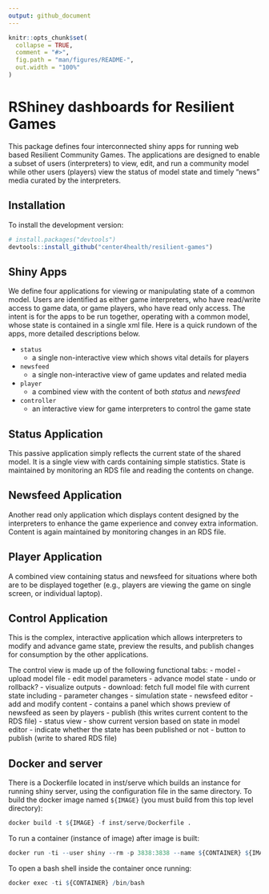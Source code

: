 ```yaml
---
output: github_document
---
```


<!-- README.md is generated from README.Rmd. Please edit that file -->

```r
knitr::opts_chunk$set(
  collapse = TRUE,
  comment = "#>",
  fig.path = "man/figures/README-",
  out.width = "100%"
)
```

# RShiney dashboards for Resilient Games


<!-- badges: start -->
<!-- badges: end -->

This package defines four interconnected shiny apps for running web based
Resilient Community Games.  The applications are designed to enable a subset of
users (interpreters) to view, edit, and run a community model while other users
(players) view the status of model state and timely "news" media curated by
the interpreters.

## Installation

To install the development version:

``` r
# install.packages("devtools")
devtools::install_github("center4health/resilient-games")
```

## Shiny Apps

We define four applications for viewing or manipulating state of a common 
model.  Users are identified as either game interpreters, who have read/write
access to game data, or game players, who have read only access.  The intent 
is for the apps to be run together, operating with a common model, whose 
state is contained in a single xml file.  Here is a quick rundown of the apps,
more detailed descriptions below.

- `status`
  - a single non-interactive view which shows vital details for players

- `newsfeed`
  - a single non-interactive view of game updates and related media

- `player`
  - a combined view with the content of both *status* and *newsfeed*

- `controller`
  - an interactive view for game interpreters to control the game state

## Status Application

This passive application simply reflects the current state of the shared 
model.  It is a single view with cards containing simple statistics.  State
is maintained by monitoring an RDS file and reading the contents on change.

## Newsfeed Application

Another read only application which displays content designed by the 
interpreters to enhance the game experience and convey extra information.
Content is again maintained by monitoring changes in an RDS file.

## Player Application

A combined view containing status and newsfeed for situations where both
are to be displayed together (e.g., players are viewing the game on single
screen, or individual laptop).

## Control Application

This is the complex, interactive application which allows interpreters to
modify and advance game state, preview the results, and publish changes for
consumption by the other applications.

The control view is made up of the following functional tabs:
- model
  - upload model file
  - edit model parameters
  - advance model state
  - undo or rollback?
  - visualize outputs
  - download: fetch full model file with current state including 
    - parameter changes
    - simulation state
- newsfeed editor
  - add and modify content
  - contains a panel which shows preview of newsfeed as seen by players
  - publish (this writes current content to the RDS file)
- status view
  - show current version based on state in model editor
  - indicate whether the state has been published or not
  - button to publish (write to shared RDS file)

## Docker and server

There is a Dockerfile located in inst/serve which builds an instance for 
running shiny server, using the configuration file in the same directory.  To
build the docker image named `${IMAGE}` (you must build from this top level
directory):

``` r
docker build -t ${IMAGE} -f inst/serve/Dockerfile .
```

To run a container (instance of image) after image is built:
``` r
docker run -ti --user shiny --rm -p 3838:3838 --name ${CONTAINER} ${IMAGE}
```

To open a bash shell inside the container once running:
```r
docker exec -ti ${CONTAINER} /bin/bash
```


